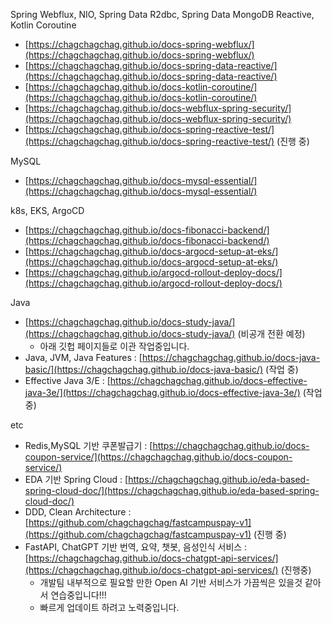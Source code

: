 Spring Webflux, NIO, Spring Data R2dbc, Spring Data MongoDB Reactive, Kotlin Coroutine

- [https://chagchagchag.github.io/docs-spring-webflux/](https://chagchagchag.github.io/docs-spring-webflux/)
- [https://chagchagchag.github.io/docs-spring-data-reactive/](https://chagchagchag.github.io/docs-spring-data-reactive/)
- [https://chagchagchag.github.io/docs-kotlin-coroutine/](https://chagchagchag.github.io/docs-kotlin-coroutine/)
- [https://chagchagchag.github.io/docs-webflux-spring-security/](https://chagchagchag.github.io/docs-webflux-spring-security/)
- [https://chagchagchag.github.io/docs-spring-reactive-test/](https://chagchagchag.github.io/docs-spring-reactive-test/) (진행 중)

MySQL

- [https://chagchagchag.github.io/docs-mysql-essential/](https://chagchagchag.github.io/docs-mysql-essential/)

k8s, EKS, ArgoCD

- [https://chagchagchag.github.io/docs-fibonacci-backend/](https://chagchagchag.github.io/docs-fibonacci-backend/)
- [https://chagchagchag.github.io/docs-argocd-setup-at-eks/](https://chagchagchag.github.io/docs-argocd-setup-at-eks/)
- [https://chagchagchag.github.io/argocd-rollout-deploy-docs/](https://chagchagchag.github.io/argocd-rollout-deploy-docs/)

Java

- [https://chagchagchag.github.io/docs-study-java/](https://chagchagchag.github.io/docs-study-java/) (비공개 전환 예정)
  - 아래 깃헙 페이지들로 이관 작업중입니다.
- Java, JVM, Java Features : [https://chagchagchag.github.io/docs-java-basic/](https://chagchagchag.github.io/docs-java-basic/) (작업 중)
- Effective Java 3/E : [https://chagchagchag.github.io/docs-effective-java-3e/](https://chagchagchag.github.io/docs-effective-java-3e/) (작업 중)

etc

- Redis,MySQL 기반 쿠폰발급기 : [https://chagchagchag.github.io/docs-coupon-service/](https://chagchagchag.github.io/docs-coupon-service/)
- EDA 기반 Spring Cloud : [https://chagchagchag.github.io/eda-based-spring-cloud-doc/](https://chagchagchag.github.io/eda-based-spring-cloud-doc/)
- DDD, Clean Architecture : [https://github.com/chagchagchag/fastcampuspay-v1](https://github.com/chagchagchag/fastcampuspay-v1) (진행 중)
- FastAPI, ChatGPT 기반 번역, 요약, 챗봇, 음성인식 서비스 : [https://chagchagchag.github.io/docs-chatgpt-api-services/](https://chagchagchag.github.io/docs-chatgpt-api-services/) (진행중)
  - 개발팀 내부적으로 필요할 만한 Open AI 기반 서비스가 가끔씩은 있을것 같아서 연습중입니다!!! 
  - 빠르게 업데이트 하려고 노력중입니다.



